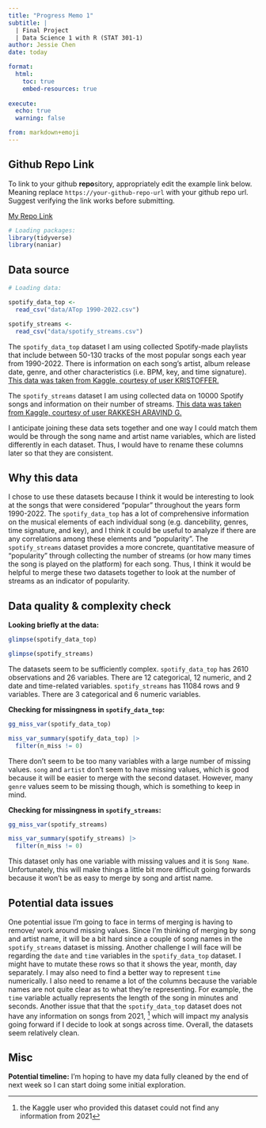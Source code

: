 ```yaml
---
title: "Progress Memo 1"
subtitle: |
  | Final Project 
  | Data Science 1 with R (STAT 301-1)
author: Jessie Chen
date: today

format:
  html:
    toc: true
    embed-resources: true
    
execute:
  echo: true
  warning: false

from: markdown+emoji 
---
```


::: {.callout-tip icon=false}

## Github Repo Link

To link to your github **repo**sitory, appropriately edit the example link below. Meaning replace `https://your-github-repo-url` with your github repo url. Suggest verifying the link works before submitting.

[My Repo Link](https://github.com/stat301-1-2023-fall/final-project-1-Jchench)

```r
# Loading packages:
library(tidyverse)
library(naniar)
```

:::

## Data source

```r
# Loading data:

spotify_data_top <- 
  read_csv("data/ATop 1990-2022.csv")

spotify_streams <- 
  read_csv("data/spotify_streams.csv")

```

The `spotify_data_top` dataset I am using collected Spotify-made playlists that include between 50-130 tracks of the most popular songs each year from 1990-2022. There is information on each song's artist, album release date, genre, and other characteristics (i.e. BPM, key, and time signature). [This data was taken from Kaggle, courtesy of user KRISTOFFER.](https://www.kaggle.com/datasets/ztofff/top-1990-2022)

The `spotify_streams` dataset I am using collected data on 10000 Spotify songs and information on their number of streams. [This data was taken from Kaggle, courtesy of user RAKKESH ARAVIND G.](https://www.kaggle.com/datasets/rakkesharv/spotify-top-10000-streamed-songs)

I anticipate joining these data sets together and one way I could match them would be through the song name and artist name variables, which are listed differently in each dataset. Thus, I would have to rename these columns later so that they are consistent.

## Why this data

I chose to use these datasets because I think it would be interesting to look at the songs that were considered "popular" throughout the years form 1990-2022. The `spotify_data_top` has a lot of comprehensive information on the musical elements of each individual song (e.g. dancebility, genres, time signature, and key), and I think it could be useful to analyze if there are any correlations among these elements and "popularity". The `spotify_streams` dataset provides a more concrete, quantitative measure of "popularity" through collecting the number of streams (or how many times the song is played on the platform) for each song. Thus, I think it would be helpful to merge these two datasets together to look at the number of streams as an indicator of popularity.

## Data quality & complexity check

**Looking briefly at the data:**
```r
glimpse(spotify_data_top)

glimpse(spotify_streams)
```

The datasets seem to be sufficiently complex. `spotify_data_top` has 2610 observations and 26 variables. There are 12 categorical, 12 numeric, and 2 date and time-related variables. `spotify_streams` has 11084 rows and 9 variables. There are 3 categorical and 6 numeric variables. 

**Checking for missingness in `spotify_data_top`:**
```r
gg_miss_var(spotify_data_top)

miss_var_summary(spotify_data_top) |> 
  filter(n_miss != 0)
```
There don't seem to be too many variables with a large number of missing values. `song` and `artist` don't seem to have missing values, which is good because it will be easier to merge with the second dataset. However, many `genre` values seem to be missing though, which is something to keep in mind.

**Checking for missingness in `spotify_streams`:**
```r
gg_miss_var(spotify_streams)

miss_var_summary(spotify_streams) |> 
  filter(n_miss != 0)
```
This dataset only has one variable with missing values and it is `Song Name`. Unfortunately, this will make things a little bit more difficult going forwards because it won't be as easy to merge by song and artist name.

## Potential data issues

One potential issue I'm going to face in terms of merging is having to remove/ work around missing values. Since I'm thinking of merging by song and artist name, it will be a bit hard since a couple of song names in the `spotify_streams` dataset is missing. Another challenge I will face will be regarding the `date` and `time` variables in the `spotify_data_top` dataset. I might have to mutate these rows so that it shows the year, month, day separately. I may also need to find a better way to represent `time` numerically. I also need to rename a lot of the columns because the variable names are not quite clear as to what they're representing. For example, the `time` variable actually represents the length of the song in minutes and seconds. Another issue that that the `spotify_data_top` dataset does not have any information on songs from 2021, ^[the Kaggle user who provided this dataset could not find any information from 2021] which will impact my analysis going forward if I decide to look at songs across time. Overall, the datasets seem relatively clean. 

## Misc

**Potential timeline:** I'm hoping to have my data fully cleaned by the end of next week so I can start doing some initial exploration.
